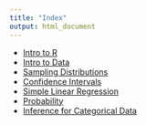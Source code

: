 ```yaml
---
title: "Index"
output: html_document
---
```



- [Intro to R](intro_to_r.html)
- [Intro to Data](intro_to_data.html)
- [Sampling Distributions](sampling_distributions.Rmd)
- [Confidence Intervals](confidence_intervals.html)
- [Simple Linear Regression](simple_regression.html)
- [Probability](probability.html)
- [Inference for Categorical Data](inf_for_categorical_data.Rmd)

